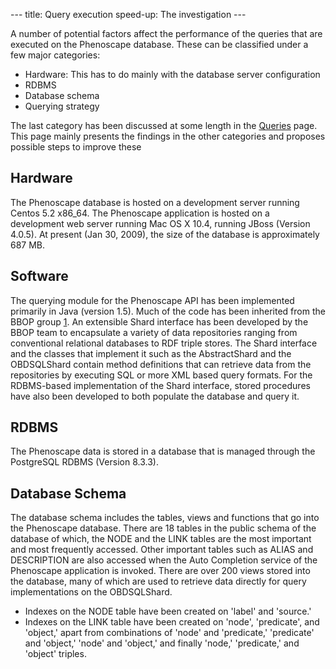 ---
title: Query execution speed-up: The investigation
---

A number of potential factors affect the performance of the queries that are executed on the Phenoscape database. These can be classified under a few major categories:

* Hardware: This has to do mainly with the database server configuration
* RDBMS
* Database schema
* Querying strategy

The last category has been discussed at some length in the [[Queries]] page. This page mainly presents the findings in the other categories and proposes possible steps to improve these

==Hardware==

The Phenoscape database is hosted on a development server running Centos 5.2 x86_64. The Phenoscape application is hosted on a development web server running Mac OS X 10.4, running JBoss (Version 4.0.5). At present (Jan 30, 2009), the size of the database is approximately 687 MB.

==Software==

The querying module for the Phenoscape API has been implemented primarily in Java (version 1.5). Much of the code has been inherited from the BBOP group [http://www.berkeleybop.org/]. An extensible Shard interface has been developed by the BBOP team to encapsulate a variety of data repositories ranging from conventional relational databases to RDF triple stores. The Shard interface and the classes that implement it such as the AbstractShard and the OBDSQLShard contain method definitions that can retrieve data from the repositories by executing SQL or more XML based query formats. For the RDBMS-based implementation of the Shard interface, stored procedures have also been developed to both populate the database and query it.

==RDBMS==

The Phenoscape data is stored in a database that is managed through the PostgreSQL RDBMS (Version 8.3.3). 

==Database Schema==

The database schema includes the tables, views and functions that go into the Phenoscape database. There are 18 tables in the public schema of the database of which, the NODE and the LINK tables are the most important and most frequently accessed. Other important tables such as ALIAS and DESCRIPTION are also accessed when the Auto Completion service of the Phenoscape application is invoked. There are over 200 views stored into the database, many of which are used to retrieve data directly for query implementations on the OBDSQLShard.

* Indexes on the NODE table have been created on 'label' and 'source.' 
* Indexes on the LINK table have been created on 'node', 'predicate', and 'object,' apart from combinations of 'node' and 'predicate,' 'predicate' and 'object,' 'node' and 'object,' and finally 'node,' 'predicate,' and 'object' triples.